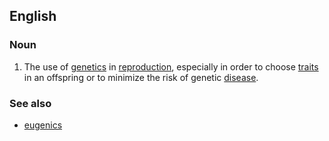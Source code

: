 ==English==
{{wikipedia}}

===Noun===
{{en-noun|-}}

# {{label|en|biology|genetics}} The use of [[genetics]] in [[reproduction]], especially in order to choose [[trait]]s in an offspring or to minimize the risk of genetic [[disease]].

===See also===
* [[eugenics]]